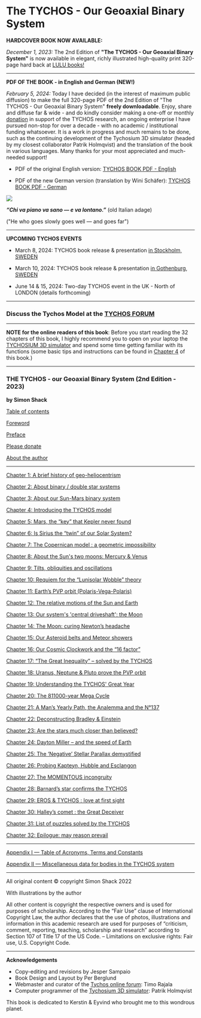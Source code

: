 The TYCHOS - Our Geoaxial Binary System
===================================

**HARDCOVER BOOK NOW AVAILABLE:** 

_December 1, 2023:_ The 2nd Edition of **"The TYCHOS - Our Geoaxial Binary System"** is now available in elegant, richly illustrated high-quality print 320-page hard back at [LULU books!](https://www.lulu.com/shop/simon-shack-and-nigel-howitt-and-per-berglund-and-patrik-holmqvist/the-tychos-our-geoaxial-binary-system-2nd-edition/hardcover/product-gjjnq58.html?q=tychos&page=1&pageSize=4) 

*****************************************************************************************************************************

**PDF OF THE BOOK - in English and German (NEW!)**

_February 5, 2024:_ Today I have decided (in the interest of maximum public diffusion) to make the full 320-page PDF of the 2nd Edition of "The TYCHOS - Our Geoaxial Binary System" **freely downloadable**. Enjoy, share and diffuse far & wide - and do kindly consider making a one-off or monthly [donation](https://book.tychos.space/please-donate) in support of the TYCHOS research, an ongoing enterprise I have pursued non-stop for over a decade - with no academic / institutional funding whatsoever. It is a work in progress and much remains to be done, such as the continuing development of the Tychosium 3D simulator (headed by my closest collaborator Patrik Holmqvist) and the translation of the book in various languages. Many thanks for your most appreciated and much-needed support!    

- PDF of the original English version: [TYCHOS BOOK PDF - English](https://septclues.com/TYCHOS%20BOOK%20PDF%202ND%20EDITION/) 

- PDF of the new German version (translation by Wini Schäfer): [TYCHOS BOOK PDF - German](https://septclues.com/TYCHOS%20BOOK%20PDF%202ND%20EDITION%20-%20German/)  


![](https://septclues.com/TYCHOS/TYCHOS_BOOK_COVER_2nd_EDITION_small.jpg)

**_“Chi va piano va sano — e va lontano.”_** (old Italian adage)

("He who goes slowly goes well — and goes far")

*****************************************************************************************************************************

**UPCOMING TYCHOS EVENTS**

- March 8, 2024: TYCHOS book release & presentation [in Stockholm, SWEDEN](https://www.tapstudio62.com/tychos-bokrelease.html?fbclid=IwAR0kZ7Re-5iG6zDs9221-oFFV98bg_yHOLLNsGHiClrBNshKxGmcxj8u0Yc) 

- March 10, 2024: TYCHOS book release & presentation [in Gothenburg, SWEDEN](https://foreningencuibono.se/2024/01/the-tychos-2nd-edition-bokslappsforelasning/?fbclid=IwAR17OibFrHjRVAlEjDuQBU-ABMBl1pzF_Fv7pd9WfQmfWUaqIIxo35i9ZfA)  

- June 14 & 15, 2024: Two-day TYCHOS event in the UK - North of LONDON (details forthcoming)


*****************************************************************************************************************************

### Discuss the Tychos Model at the [TYCHOS FORUM](https://forum.tychos.space/t/welcome-to-the-tychos-forum/7) 

*****************************************************************************************************************************

**NOTE for the online readers of this book**: Before you start reading the 32 chapters of this book, I highly recommend you to open on your laptop the [TYCHOSIUM 3D simulator](https://ts.tychos.space/) and spend some time getting familiar with its functions (some basic tips and instructions can be found in [Chapter 4](https://book.tychos.space/chapters/4-intro-tychos#the-tychosium-3d-simulator) of this book.)   

*****************************************************************************************************************************


### THE TYCHOS - our Geoaxial Binary System (2nd Edition - 2023)

**by Simon Shack**


[Table of contents](https://book.tychos.space/)
	
[Foreword](https://book.tychos.space/foreword) 

[Preface](https://book.tychos.space/preface) 

[Please donate](https://book.tychos.space/please-donate) 

[About the author](https://book.tychos.space/about) 

******************************************************************************************************************

[Chapter 1: A brief history of geo-heliocentrism](https://book.tychos.space/chapters/1-a-brief-look) 

[Chapter 2: About binary / double star systems](https://book.tychos.space/chapters/2-about-binary-systems)

[Chapter 3: About our Sun-Mars binary system](https://book.tychos.space/chapters/3-about-our-sun-mars)

[Chapter 4: Introducing the TYCHOS model](https://book.tychos.space/chapters/4-intro-tychos) 

[Chapter 5: Mars, the “key” that Kepler never found](https://book.tychos.space/chapters/5-mars)

[Chapter 6: Is Sirius the “twin” of our Solar System?](https://book.tychos.space/chapters/6-sirius)

[Chapter 7: The Copernican model : a geometric impossibility](https://book.tychos.space/chapters/7-the-copernican-model)

[Chapter 8: About the Sun's two moons: Mercury & Venus](https://book.tychos.space/chapters/8-suns-two-moons)

[Chapter 9: Tilts, obliquities and oscillations](https://book.tychos.space/chapters/9-tilts-obliquities-osci)

[Chapter 10: Requiem for the “Lunisolar Wobble” theory](https://book.tychos.space/chapters/10-requiem)

[Chapter 11: Earth’s PVP orbit (Polaris-Vega-Polaris)](https://book.tychos.space/chapters/11-earths-pvp-orbit)

[Chapter 12: The relative motions of the Sun and Earth](https://book.tychos.space/chapters/12-sun-earth-rel-motion)

[Chapter 13: Our system's 'central driveshaft': the Moon](https://book.tychos.space/chapters/13-the-central-driveshaft)

[Chapter 14: The Moon: curing Newton’s headache](https://book.tychos.space/chapters/14-the-moon)

[Chapter 15: Our Asteroid belts and Meteor showers](https://book.tychos.space/chapters/15-our-asteroid-belts)

[Chapter 16: Our Cosmic Clockwork and the “16 factor”](https://book.tychos.space/chapters/16-our-cosmic-clockwork)

[Chapter 17: “The Great Inequality” – solved by the TYCHOS](https://book.tychos.space/chapters/17-the-great-inequality)

[Chapter 18: Uranus, Neptune & Pluto prove the PVP orbit](https://book.tychos.space/chapters/18-uranus-neptune-pluto)

[Chapter 19: Understanding the TYCHOS' Great Year](https://book.tychos.space/chapters/19-the-tychos-great-year)

[Chapter 20: The 811000-year Mega Cycle](https://book.tychos.space/chapters/20-the-tychos-great-year)

[Chapter 21: A Man’s Yearly Path, the Analemma and the N°137](https://book.tychos.space/chapters/21-mans-yearly-path)

[Chapter 22: Deconstructing Bradley & Einstein](https://book.tychos.space/chapters/22-bradley-einstein)

[Chapter 23: Are the stars much closer than believed?](https://book.tychos.space/chapters/23-are-the-stars-closer)

[Chapter 24: Dayton Miller – and the speed of Earth](https://book.tychos.space/chapters/24-dayton-miller)

[Chapter 25: The ‘Negative’ Stellar Parallax demystified](https://book.tychos.space/chapters/25-negative-parallax)

[Chapter 26: Probing Kapteyn, Hubble and Esclangon](https://book.tychos.space/chapters/26-probing-kapteyn)

[Chapter 27: The MOMENTOUS incongruity](https://book.tychos.space/chapters/27-the-momentous-incongruity)

[Chapter 28: Barnard’s star confirms the TYCHOS](https://book.tychos.space/chapters/28-the-barnards-star)

[Chapter 29: EROS & TYCHOS : love at first sight](https://book.tychos.space/chapters/29-eros-and-tychos)

[Chapter 30: Halley’s comet : the Great Deceiver](https://book.tychos.space/chapters/30-halleys-comet) 

[Chapter 31: List of puzzles solved by the TYCHOS](https://book.tychos.space/chapters/31-list-of-puzzles) 

[Chapter 32: Epilogue: may reason prevail](https://book.tychos.space/chapters/32-may-reason-prevail)

************************************************************************************************************

[Appendix I — Table of Acronyms, Terms and Constants](https://book.tychos.space/appendices/1-appendix)

[Appendix II — Miscellaneous data for bodies in the TYCHOS system](https://book.tychos.space/appendices/2-appendix)



****************************************************************************************************************
All original content © copyright Simon Shack 2022

With illustrations by the author

All other content is copyright the respective owners and is used for purposes of scholarship. According to the “Fair Use” clause of International Copyright Law, the author declares that the use of photos, illustrations and information in this academic research are used for purposes of “criticism, comment, reporting, teaching, scholarship and research” according to Section 107 of Title 17 of the US Code. – Limitations on exclusive rights: Fair use, U.S. Copyright Code.

****************************************************************************************************************

**Acknowledgements**

- Copy-editing and revisions by Jesper Sampaio
- Book Design and Layout by Per Berglund
- Webmaster and curator of the [Tychos online forum](https://forum.tychos.space/): Timo Rajala 
- Computer programmer of the [Tychosium 3D simulator](https://ts.tychos.space/): Patrik Holmqvist



This book is dedicated to Kerstin & Eyvind who brought me to this wondrous planet.


